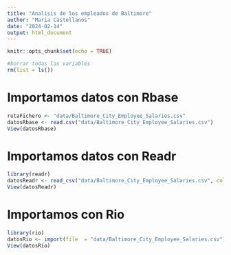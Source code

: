 ```yaml
---
title: "Analisis de los empleados de Baltimore"
author: "Maria Castellanos"
date: "2024-02-14"
output: html_document
---
```


```r
knitr::opts_chunk$set(echo = TRUE)
```

```r
#borrar todas las variables
rm(list = ls())

```


# Importamos datos con Rbase

```r
rutaFichero <- "data/Baltimore_City_Employee_Salaries.csv"
datosRbase <- read.csv("data/Baltimore_City_Employee_Salaries.csv")
View(datosRbase)


```

# Importamos datos con Readr

```r
library(readr)
datosReadr <- read_csv("data/Baltimore_City_Employee_Salaries.csv", col_types = cols(hireDate = col_date(format = "%Y-%m-%d")))
View(datosReadr)

```

# Importamos con Rio

```r
library(rio)
datosRio <- import(file  = "data/Baltimore_City_Employee_Salaries.csv")
View(datosRio)

```


